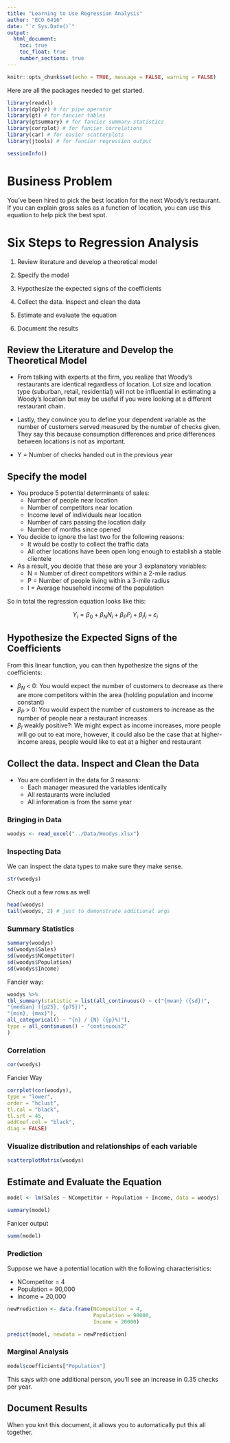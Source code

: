 ```yaml
---
title: "Learning to Use Regression Analysis"
author: "ECO 6416"
date: "`r Sys.Date()`"
output: 
  html_document:
    toc: true
    toc_float: true
    number_sections: true
---
```


```r
knitr::opts_chunk$set(echo = TRUE, message = FALSE, warning = FALSE)
```

Here are all the packages needed to get started.

```r
library(readxl)
library(dplyr) # for pipe operator
library(gt) # for fancier tables
library(gtsummary) # for fancier summary statistics
library(corrplot) # for fancier correlations
library(car) # for easier scatterplots
library(jtools) # for fancier regression output

sessionInfo()
```

# Business Problem

You’ve been hired to pick the best location for the next Woody’s restaurant. If you can explain gross sales as a function of location, you can use this equation to help pick the best spot.

# Six Steps to Regression Analysis

1. Review literature and develop a theoretical model

2. Specify the model

3. Hypothesize the expected signs of the coefficients

4. Collect the data. Inspect and clean the data

5. Estimate and evaluate the equation

6. Document the results


## Review the Literature and Develop the Theoretical Model 
- From talking with experts at the firm, you realize that Woody’s restaurants are identical regardless of location. Lot size and location type (suburban, retail, residential) will not be influential in estimating a Woody’s location but may be useful if you were looking at a different restaurant chain.

- Lastly, they convince you to define your dependent variable as the number of customers served measured by the number of checks given. They say this because consumption differences and price differences between locations is not as important.

- Y = Number of checks handed out in the previous year

## Specify the model

- You produce 5 potential determinants of sales:
  - Number of people near location
  - Number of competitors near location
  - Income level of individuals near location
  - Number of cars passing the location daily
  - Number of months since opened
  
- You decide to ignore the last two for the following reasons:
  - It would be costly to collect the traffic data
  - All other locations have been open long enough to establish a stable clientele
  
- As a result, you decide that these are your 3 explanatory variables:
  - N = Number of direct competitors within a 2-mile radius
  - P = Number of people living within a 3-mile radius
  - I = Average household income of the population 

So in total the regression equation looks like this:

$$Y_{i} =\beta_{0} + \beta_{N}N_{i}+β_{P}P_{i} +β_{I}I_{i} +\varepsilon_{i}$$

## Hypothesize the Expected Signs of the Coefficients

From this linear function, you can then hypothesize the signs of the coefficients:

- $\beta_{N}$ < 0: You would expect the number of customers to decrease as there are more competitors within the area (holding population and income constant)
- $\beta_{P}$ > 0: You would expect the number of customers to increase as the number of people near a restaurant increases
- $\beta_{I}$ weakly positive?: We might expect as income increases, more people will go out to eat more, however, it could also be the case that at higher-income areas, people would like to eat at a higher end restaurant

## Collect the data. Inspect and Clean the Data

- You are confident in the data for 3 reasons:
  - Each manager measured the variables identically
  - All restaurants were included
  - All information is from the same year

### Bringing in Data

```r
woodys <- read_excel("../Data/Woodys.xlsx")
```

### Inspecting Data

We can inspect the data types to make sure they make sense.

```r
str(woodys)
```

Check out a few rows as well

```r
head(woodys)
tail(woodys, 2) # just to demonstrate additional args
```


### Summary Statistics
```r
summary(woodys)
sd(woodys$Sales)
sd(woodys$NCompetitor)
sd(woodys$Population)
sd(woodys$Income)

```

Fancier way:

```r
woodys %>%
tbl_summary(statistic = list(all_continuous() ~ c("{mean} ({sd})",
"{median} ({p25}, {p75})",
"{min}, {max}"),
all_categorical() ~ "{n} / {N} ({p}%)"),
type = all_continuous() ~ "continuous2"
)
```

### Correlation

```r
cor(woodys)
```

Fancier Way

```r
corrplot(cor(woodys),
type = "lower",
order = "hclust",
tl.col = "black",
tl.srt = 45,
addCoef.col = "black",
diag = FALSE)
```



### Visualize distribution and relationships of each variable

```r
scatterplotMatrix(woodys)
```

## Estimate and Evaluate the Equation

```r
model <- lm(Sales ~ NCompetitor + Population + Income, data = woodys)

summary(model)
```

Fanicer output

```r
summ(model)
```

### Prediction

Suppose we have a potential location with the following characterisitics:

- NCompetitor = 4
- Population = 90,000
- Income = 20,000

```r
newPrediction <- data.frame(NCompetitor = 4,
                            Population = 90000,
                            Income = 20000)

predict(model, newdata = newPrediction)
```


### Marginal Analysis

```r
model$coefficients["Population"]
```

This says with one additional person, you'll see an increase in 0.35 checks per year.

## Document Results

When you knit this document, it allows you to automatically put this all together.

